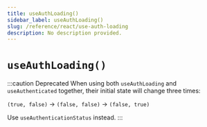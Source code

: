 ```yaml
---
title: useAuthLoading()
sidebar_label: useAuthLoading()
slug: /reference/react/use-auth-loading
description: No description provided.
---
```


# `useAuthLoading()`

:::caution Deprecated
When using both `useAuthLoading` and `useAuthenticated` together, their initial state will change
three times:

`(true, false)` -> `(false, false)` -> `(false, true)`

Use `useAuthenticationStatus` instead.
:::
